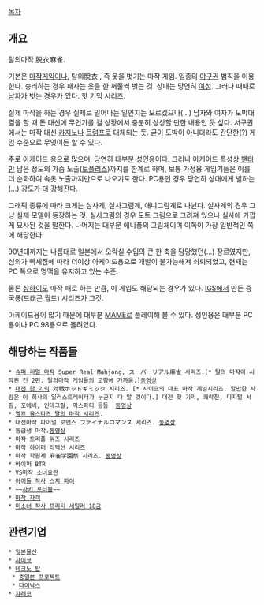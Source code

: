 [[목차]]
== 개요 ==
탈의마작 脱衣麻雀.

기본은 [[마작]]게임이나, 탈의脫衣 , 즉 옷을 벗기는 마작 게임. 일종의 [[야구권]] 법칙을 이용한다. 승리하는 경우 패자는 옷을 한 꺼풀씩 벗는 것. 상대는 당연히 [[여성]]. 그러나 때때로 남자가 벗는 경우가 있다. 핫 기믹 시리즈.

실제 마작을 하는 경우 실제로 일어나는 일인지는 모르겠으나(...) 남자와 여자가 도박대결을 할 때 돈 대신에 무언가를 걸 상황에서 충분히 상상할 만한 내용인 듯 싶다. 서구권에서는 마작 대신 [[카지노]]나 [[트럼프]]로 대체되는 듯. 굳이 도박이 아니더라도 간단한(?) 게임 수준으로 무엇이든 할 수 있다.

주로 아케이드 용으로 많으며, 당연히 대부분 성인용이다. 그러나 아케이드 특성상 [[팬티]]만 남은 정도의 가슴 노출([[토플리스]])까지를 한계로 하며, 보통 가정용 게임기들은 이를 더 순화하여 속옷 노출까지만으로 나오기도 한다. PC용인 경우 당연히 상대에게 벌하는(...) 강도가 더 강해진다. 

그래픽 종류에 따라 크게는 실사계, 실사그림계, 애니그림계로 나뉜다. 실사계의 경우 그냥 실제 모델이 등장하는 것. 실사그림의 경우 도트 그림으로 그려져 있으나 실사에 가깝게 묘사된 것을 말한다. 나머지는 대부분 애니풍의 그림체이며 이쪽이 가장 일반적인 쪽에 해당한다.

90년대까지는 나름대로 일본에서 오락실 수입의 큰 한 축을 담당했던(...) 장르였지만, 심의가 빡세짐에 따라 더이상 아케이드용으로 개발이 불가능해져 쇠퇴되었고, 현재는 PC 쪽으로 명맥을 유지하고 있는 수준.

물론 [[상하이#s-3|상하이]]도 마작 패로 하는 만큼, 이 게임도 해당되는 경우가 있다. [[IGS]]에서 만든 중국룡(드래곤 월드) 시리즈가 그것.

아케이드용이 많기 때문에 대부분 [[MAME]]로 플레이해 볼 수 있다. 성인용은 대부분 PC용이나 PC 98용으로 몰려있다. 

== 해당하는 작품들 ==
 * [[슈퍼 리얼 마작]] Super Real Mahjong, スーパーリアル麻雀 시리즈.[* 탈의 마작이 시작된 건 2편. 탈의마작 게임들의 고향에 가까움.][http://www.youtube.com/watch?v=SD02hxJWAl4 동영상]
 * [[대전 핫 기믹]] 対戦ホットギミック 시리즈. [* 사이쿄의 대표 마작 게임시리즈. 알만한 사람은 이 회사의 일러스트레이터가 누군지 다 알 것이다.] 대전 핫 기믹, 쾌락천, 디지털 서핑, 포에버, 인테그랄, 믹스파티 등등  [http://www.youtube.com/watch?v=WKgGGWGXuRc 동영상]
 * [[엘프 올스타즈 탈의 마작#s-1|엘프 올스타즈 탈의 마작 시리즈]]. 
 * 대전마작 파이널 로맨스 ファイナルロマンス 시리즈. [http://www.youtube.com/watch?v=KKknfx4oBJ8 동영상]
 * 동급생 마작.[http://www.youtube.com/watch?v=7XG25GXUzMM 동영상]
 * 마작 트리플 워즈 시리즈
 * 마작 하이퍼 리액션 시리즈
 * 마작 학원제 麻雀学園祭 시리즈. [http://www.youtube.com/watch?v=ZjK-u4NlTQo 동영상]
 * 바이퍼 BTR
 * VS마작 소녀요란 
 * [[아이돌 작사 스치 파이]]
 * ~~[[사키 포터블]]~~
 * [[마작 자객]]
 * [[18금 작사 마작 프리티 세일러|미소녀 작사 프리티 세일러 18금]]

== 관련기업 ==
 * [[일본물산]]
 * [[사이쿄]]
 * [[테크노 탑]]
  * [[중일본 프로젝트]]
  * [[다이낙스]]
 * [[쟈레코]]

